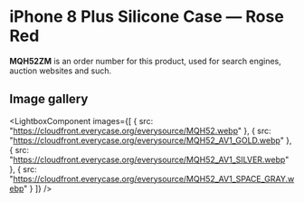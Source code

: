 
# iPhone 8 Plus Silicone Case — Rose Red

<Callout type='info' emoji='👉🏻'>**MQH52ZM** is an order number for this product, used for search engines, auction websites and such.</Callout>

## Image gallery

<LightboxComponent
    images={[
      {
        src: "https://cloudfront.everycase.org/everysource/MQH52.webp"
      },
      {
        src: "https://cloudfront.everycase.org/everysource/MQH52_AV1_GOLD.webp"
      },
      {
        src: "https://cloudfront.everycase.org/everysource/MQH52_AV1_SILVER.webp"
      },
      {
        src: "https://cloudfront.everycase.org/everysource/MQH52_AV1_SPACE_GRAY.webp"
      }
    ]}
  />
